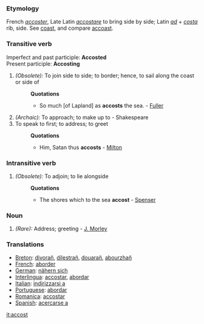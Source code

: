 ===Etymology===
French ''[[accoster]]'', Late Latin ''[[accostare]]'' to bring side by side; Latin ''[[ad]]'' + ''[[costa]]'' rib, side. See [[coast]], and compare [[accoast]].
===Transitive verb===
Imperfect and past participle: '''Accosted''' <br>
Present participle: '''Accosting'''
#''(Obsolete):'' To join side to side; to border; hence, to sail along the coast or side of
#:'''Quotations'''
#:*So much [of Lapland] as '''accosts''' the sea. - [[Fuller]]
#''(Archaic):'' To approach; to make up to - Shakespeare
#To speak to first; to address; to greet
#:'''Quotations'''
#:*Him, Satan thus '''accosts''' - [[Milton]]

===Intransitive verb===
#''(Obsolete):'' To adjoin; to lie alongside
#:'''Quotations'''
#:*The shores which to the sea '''accost''' - [[Spenser]]

===Noun===
#''(Rare):'' Address; greeting - [[J. Morley]]
===Translations===
*[[Breton]]: [[divorañ]], [[dilestrañ]], [[douarañ]], [[abourzhañ]]
*[[French]]: [[aborder]]
*[[German]]: [[nähern sich]]
*[[Interlingua]]: [[accostar]], [[abordar]]
*[[Italian]]: [[indirizzarsi a]]
*[[Portuguese]]: [[abordar]]
*[[Romanica]]: [[accostar]]
*[[Spanish]]: [[acercarse a]]<BR>

[[it:accost]]